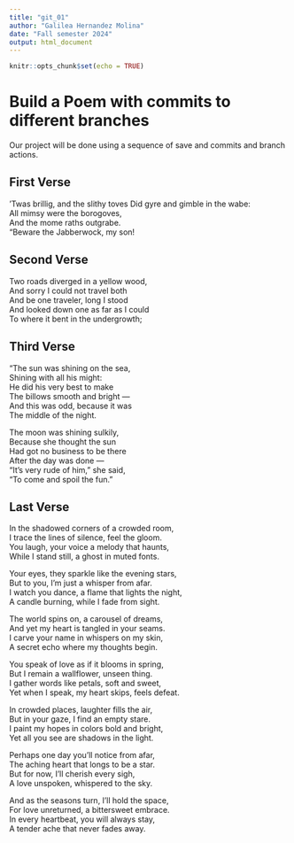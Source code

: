 ```yaml
---
title: "git_01"
author: "Galilea Hernandez Molina"
date: "Fall semester 2024"
output: html_document
---
```


```r
knitr::opts_chunk$set(echo = TRUE)
```
# Build a Poem with commits to different branches
Our project will be done using a sequence of save and commits and branch actions.
<!-- Do not modify or change any text in "!--" bracketed areas such as this --- these are instructions to
you, if you change any of this the git program will notice it and compromise your git merging strategy !-->

## First Verse 
<!--Put the first five lines of a poem by Lewis Carrol in this section!-->
’Twas brillig, and the slithy toves 
      Did gyre and gimble in the wabe:  
All mimsy were the borogoves,  
      And the mome raths outgrabe.  
“Beware the Jabberwock, my son!  

## Second Verse
<!--Put the first five lines of a poem by Robert Frost here!-->
Two roads diverged in a yellow wood,  
And sorry I could not travel both  
And be one traveler, long I stood  
And looked down one as far as I could  
To where it bent in the undergrowth;   

## Third Verse
<!--Put the first two verses of The Walrus and the Carpenter here!-->
"The sun was shining on the sea,  
      Shining with all his might:  
He did his very best to make  
      The billows smooth and bright —  
And this was odd, because it was  
      The middle of the night.   

The moon was shining sulkily,  
      Because she thought the sun  
Had got no business to be there  
      After the day was done —  
"It's very rude of him," she said,  
      "To come and spoil the fun."  

## Last Verse
<!--Put a short poem you created using chatGPT of 20 to 30 lines,here!-->
In the shadowed corners of a crowded room,  
I trace the lines of silence, feel the gloom.  
You laugh, your voice a melody that haunts,  
While I stand still, a ghost in muted fonts.  

Your eyes, they sparkle like the evening stars,  
But to you, I’m just a whisper from afar.  
I watch you dance, a flame that lights the night,  
A candle burning, while I fade from sight.  

The world spins on, a carousel of dreams,  
And yet my heart is tangled in your seams.  
I carve your name in whispers on my skin,  
A secret echo where my thoughts begin.  

You speak of love as if it blooms in spring,  
But I remain a wallflower, unseen thing.  
I gather words like petals, soft and sweet,  
Yet when I speak, my heart skips, feels defeat.  

In crowded places, laughter fills the air,  
But in your gaze, I find an empty stare.  
I paint my hopes in colors bold and bright,  
Yet all you see are shadows in the light.  

Perhaps one day you’ll notice from afar,  
The aching heart that longs to be a star.  
But for now, I’ll cherish every sigh,  
A love unspoken, whispered to the sky.  

And as the seasons turn, I’ll hold the space,  
For love unreturned, a bittersweet embrace.  
In every heartbeat, you will always stay,  
A tender ache that never fades away.